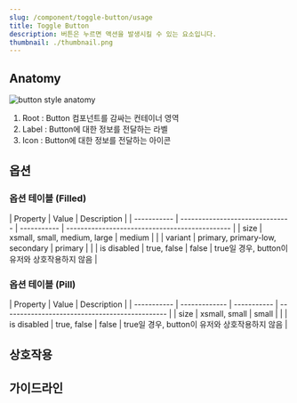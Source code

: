 ```yaml
---
slug: /component/toggle-button/usage
title: Toggle Button
description: 버튼은 누르면 액션을 발생시킬 수 있는 요소입니다.
thumbnail: ./thumbnail.png
---
```


## Anatomy

![button style anatomy](./button-style-anatomy.png)

1. Root : Button 컴포넌트를 감싸는 컨테이너 영역
2. Label : Button에 대한 정보를 전달하는 라벨
3. Icon : Button에 대한 정보를 전달하는 아이콘

## 옵션

### 옵션 테이블 (Filled)

| Property    | Value                           | Description |
| ----------- | ------------------------------- | ----------- | ---------------------------------------------- |
| size        | xsmall, small, medium, large    | medium      |                                                |
| variant     | primary, primary-low, secondary | primary     |                                                |
| is disabled | true, false                     | false       | true일 경우, button이 유저와 상호작용하지 않음 |

### 옵션 테이블 (Pill)

| Property    | Value         | Description |
| ----------- | ------------- | ----------- | ---------------------------------------------- |
| size        | xsmall, small | small       |                                                |
| is disabled | true, false   | false       | true일 경우, button이 유저와 상호작용하지 않음 |

## 상호작용

## 가이드라인

